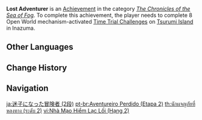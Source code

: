 {{Achievement Infobox
|title        = Lost Adventurer
|id           = 80124
|order id     = 0124
|category     = The Chronicles of the Sea of Fog
|description  = Complete 8 Open World mechanism-activated [[Time Trial Challenge]]s on [[Tsurumi Island]] in [[Inazuma]].
|requirements = 
|primogems    = 10
|tracking     = Tracks the amount of Open World mechanism-activated Time Trial Challenges completed.
|topic        = Time Trial Challenges
|set          = Lost Adventurer
|tier         = 2
|tiers_total  = 3
}}
'''Lost Adventurer''' is an [[Achievement]] in the category ''[[The Chronicles of the Sea of Fog]]''. To complete this achievement, the player needs to complete 8 Open World mechanism-activated [[Time Trial Challenge]]s on [[Tsurumi Island]] in Inazuma.
<!--
==Trivia==

==Video Guides==
{{EVT
|video1   = 
|caption1 = 
}}
-->
==Other Languages==
{{Transclude|Lost Adventurer|Other Languages}}

==Change History==
{{Change History|2.2}}
<!--
==References==
{{Reflist}}
-->
==Navigation==
{{Achievement Navbox}}

[[ja:迷子になった冒険者 (2段)]]
[[pt-br:Aventureiro Perdido (Etapa 2)]]
[[th:นักผจญภัยที่หลงทาง (ระดับ 2)]]
[[vi:Nhà Mạo Hiểm Lạc Lối (Hạng 2)]]